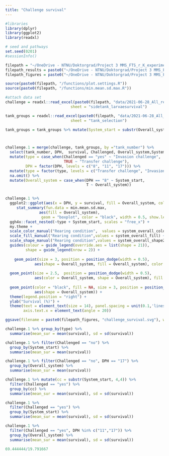 ```yaml
---
title: "Challenge survival"
---
```


```r
#libraries
library(dplyr)
library(ggplot2)
library(readxl)
```

```r
# seed and pathways
set.seed(0201)
#sessionInfo()

filepath = "~/OneDrive - NTNU/Doktorgrad/Project 3 MMS_FTS_r_K_experiment/MMS-FTS Overview results and manuscript plan/R_Analysis_MMS-FTS/"
filepath_results = paste0("~/OneDrive - NTNU/Doktorgrad/Project 3 MMS_FTS_r_K_experiment/MMS-FTS Overview results and manuscript plan/R_Analysis_MMS-FTS/results/", Sys.Date(), "_")
filepath_figures = paste0("~/OneDrive - NTNU/Doktorgrad/Project 3 MMS_FTS_r_K_experiment/MMS-FTS Overview results and manuscript plan/R_Analysis_MMS-FTS/figures/",  Sys.Date(), "_")

source(paste0(filepath, "/functions/plot.settings.R"))
source(paste0(filepath, "/functions/min.mean.sd.max.R"))
```

```r
#attach data set
challenge = readxl::read_excel(paste0(filepath, "data/2021-06-28_All_results.xlsx"), 
                             sheet = "sidetank_larvaesurvival")

tank_groups = readxl::read_excel(paste0(filepath, "data/2021-06-28_All_results.xlsx"), 
                             sheet = "tank_selection")

tank_groups = tank_groups %>% mutate(System_start = substr(Overall_system, start = 1, stop = 4) ) 



challenge.1 = merge(challenge, tank_groups, by ="tank_number") %>% 
  select(tank_number, DPH,  survival, Challenged, Overall_system,System_start  ) %>% 
  mutate(type = case_when(Challenged == "yes" ~ "Invasion challenge", 
                          TRUE ~ "Transfer challenge"), 
         DPH = factor(DPH, levels = c("8", "11", "17"))) %>%
  mutate(type = factor(type, levels = c("Transfer challenge", "Invasion challenge"))) %>%
  na.omit() %>%
  mutate(Overall_system = case_when(DPH == "8" ~ System_start, 
                                    T ~ Overall_system))



```
```r
challenge.1 %>%
  ggplot2::ggplot(aes(x = DPH, y = survival, fill = Overall_system, color = Overall_system)) + 
     stat_summary(fun.data = min.mean.sd.max,
               aes(fill = Overall_system),
                geom = "boxplot", color = "black", width = 0.5, show.legend = FALSE, position = position_dodge2()) +
  ggh4x::facet_nested(~type + System_start, scales = "free_x") + 
  my.theme + 
  scale_color_manual("Rearing condition",  values = system_overall_color) + 
  scale_fill_manual("Rearing condition",values = system_overall_fill) + 
  scale_shape_manual("Rearing condition",values = system_overall_shape21) +  
  guides(colour = guide_legend(override.aes = list(shape = 21)), 
         shape = guide_legend(nrow = 2)) +
  
    geom_point(size = 3, position = position_dodge(width = 0.5),
             aes(shape = Overall_system, fill = Overall_system), color = "black") + 
  
  geom_point(size = 2.5,  position = position_dodge(width = 0.5), 
             aes(color = Overall_system, shape = Overall_system), fill = NA) + 
  
  geom_point(color = "black", fill = NA, size = 3, position = position_dodge(width = 0.5), 
             aes(shape = Overall_system)) + 
  theme(legend.position = "right") +
  ylab("Survival (%)") + 
  theme(text = element_text(size = 14), panel.spacing = unit(0.1,'lines') , 
        axis.text.x = element_text(angle = 20)) 

ggsave(filename = paste0(filepath_figures, "challenge_survival.svg"), width = 180, height = 80, units = "mm")
```


```r
challenge.1 %>% group_by(type) %>%
  summarise(mean_sur = mean(survival), sd = sd(survival))

challenge.1 %>% filter(Challenged == "no") %>% 
  group_by(System_start) %>%
  summarise(mean_sur = mean(survival))

challenge.1 %>% filter(Challenged == "no", DPH == "17") %>% 
  group_by(Overall_system) %>%
  summarise(mean_sur = mean(survival))

challenge.1 %>% mutate(cc = substr(System_start, 4,4)) %>%
  filter(Challenged == "yes") %>% 
  group_by(cc) %>% 
  summarise(mean_sur = mean(survival), sd = sd(survival))

challenge.1 %>% 
  filter(Challenged == "yes") %>% 
  group_by(System_start) %>% 
  summarise(mean_sur = mean(survival), sd = sd(survival))

challenge.1 %>%
  filter(Challenged == "yes", DPH %in% c("11","17")) %>% 
  group_by(Overall_system) %>% 
  summarise(mean_sur = mean(survival), sd = sd(survival))

69.444444/19.791667
```

